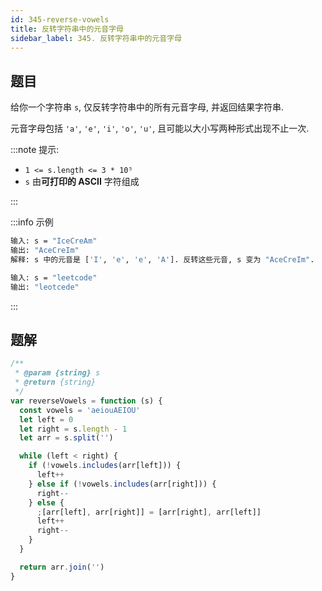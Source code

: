 ```yaml
---
id: 345-reverse-vowels
title: 反转字符串中的元音字母
sidebar_label: 345. 反转字符串中的元音字母
---
```


## 题目

给你一个字符串 `s`, 仅反转字符串中的所有元音字母, 并返回结果字符串.

元音字母包括 `'a'`, `'e'`, `'i'`, `'o'`, `'u'`, 且可能以大小写两种形式出现不止一次.

:::note 提示:

- `1 <= s.length <= 3 * 10⁵`
- `s` 由**可打印的 ASCII** 字符组成

:::

:::info 示例

```bash
输入: s = "IceCreAm"
输出: "AceCreIm"
解释: s 中的元音是 ['I', 'e', 'e', 'A']. 反转这些元音, s 变为 "AceCreIm".
```

```bash
输入: s = "leetcode"
输出: "leotcede"
```

:::

## 题解

```ts
/**
 * @param {string} s
 * @return {string}
 */
var reverseVowels = function (s) {
  const vowels = 'aeiouAEIOU'
  let left = 0
  let right = s.length - 1
  let arr = s.split('')

  while (left < right) {
    if (!vowels.includes(arr[left])) {
      left++
    } else if (!vowels.includes(arr[right])) {
      right--
    } else {
      ;[arr[left], arr[right]] = [arr[right], arr[left]]
      left++
      right--
    }
  }

  return arr.join('')
}
```

